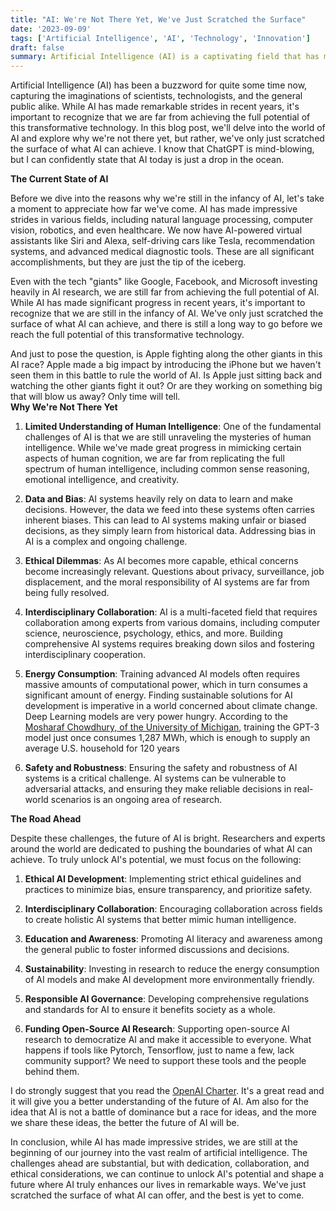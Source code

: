 ```yaml
---
title: "AI: We're Not There Yet, We've Just Scratched the Surface"
date: '2023-09-09'
tags: ['Artificial Intelligence', 'AI', 'Technology', 'Innovation']
draft: false
summary: Artificial Intelligence (AI) is a captivating field that has made significant advancements in recent years. However, in the grand scheme of things, we've only scratched the surface of its potential. This blog explores the reasons behind AI's ongoing infancy, including challenges related to understanding human intelligence, data bias, ethics, and the need for interdisciplinary collaboration. While AI holds immense promise, addressing these challenges and focusing on ethical development and sustainability will be key to unlocking its true potential. The journey ahead is exciting, and the world of AI is poised for transformation as we delve deeper into its possibilities.
---
```


Artificial Intelligence (AI) has been a buzzword for quite some time now, capturing the imaginations of scientists, technologists, and the general public alike. While AI has made remarkable strides in recent years, it's important to recognize that we are far from achieving the full potential of this transformative technology. In this blog post, we'll delve into the world of AI and explore why we're not there yet, but rather, we've only just scratched the surface of what AI can achieve. I know that ChatGPT is mind-blowing, but I can confidently state that AI today is just a drop in the ocean.

**The Current State of AI**

Before we dive into the reasons why we're still in the infancy of AI, let's take a moment to appreciate how far we've come. AI has made impressive strides in various fields, including natural language processing, computer vision, robotics, and even healthcare. We now have AI-powered virtual assistants like Siri and Alexa, self-driving cars like Tesla, recommendation systems, and advanced medical diagnostic tools. These are all significant accomplishments, but they are just the tip of the iceberg.

Even with the tech "giants" like Google, Facebook, and Microsoft investing heavily in AI research, we are still far from achieving the full potential of AI. While AI has made significant progress in recent years, it's important to recognize that we are still in the infancy of AI. We've only just scratched the surface of what AI can achieve, and there is still a long way to go before we reach the full potential of this transformative technology.

And just to pose the question, is Apple fighting along the other giants in this AI race? Apple made a big impact by introducing the iPhone but we haven't seen them in this battle to rule the world of AI. Is Apple just sitting back and watching the other giants fight it out? Or are they working on something big that will blow us away? Only time will tell.  
**Why We're Not There Yet**

1. **Limited Understanding of Human Intelligence**: One of the fundamental challenges of AI is that we are still unraveling the mysteries of human intelligence. While we've made great progress in mimicking certain aspects of human cognition, we are far from replicating the full spectrum of human intelligence, including common sense reasoning, emotional intelligence, and creativity.

2. **Data and Bias**: AI systems heavily rely on data to learn and make decisions. However, the data we feed into these systems often carries inherent biases. This can lead to AI systems making unfair or biased decisions, as they simply learn from historical data. Addressing bias in AI is a complex and ongoing challenge.

3. **Ethical Dilemmas**: As AI becomes more capable, ethical concerns become increasingly relevant. Questions about privacy, surveillance, job displacement, and the moral responsibility of AI systems are far from being fully resolved.

4. **Interdisciplinary Collaboration**: AI is a multi-faceted field that requires collaboration among experts from various domains, including computer science, neuroscience, psychology, ethics, and more. Building comprehensive AI systems requires breaking down silos and fostering interdisciplinary cooperation.

5. **Energy Consumption**: Training advanced AI models often requires massive amounts of computational power, which in turn consumes a significant amount of energy. Finding sustainable solutions for AI development is imperative in a world concerned about climate change. Deep Learning models are very power hungry. According to the [Mosharaf Chowdhury, of the University of Michigan](https://news.umich.edu/optimization-could-cut-the-carbon-footprint-of-ai-training-by-up-to-75/), training the GPT-3 model just once consumes 1,287 MWh, which is enough to supply an average U.S. household for 120 years

6. **Safety and Robustness**: Ensuring the safety and robustness of AI systems is a critical challenge. AI systems can be vulnerable to adversarial attacks, and ensuring they make reliable decisions in real-world scenarios is an ongoing area of research.

**The Road Ahead**

Despite these challenges, the future of AI is bright. Researchers and experts around the world are dedicated to pushing the boundaries of what AI can achieve. To truly unlock AI's potential, we must focus on the following:

1. **Ethical AI Development**: Implementing strict ethical guidelines and practices to minimize bias, ensure transparency, and prioritize safety.

2. **Interdisciplinary Collaboration**: Encouraging collaboration across fields to create holistic AI systems that better mimic human intelligence.

3. **Education and Awareness**: Promoting AI literacy and awareness among the general public to foster informed discussions and decisions.

4. **Sustainability**: Investing in research to reduce the energy consumption of AI models and make AI development more environmentally friendly.

5. **Responsible AI Governance**: Developing comprehensive regulations and standards for AI to ensure it benefits society as a whole.
6. **Funding Open-Source AI Research**: Supporting open-source AI research to democratize AI and make it accessible to everyone. What happens if tools like Pytorch, Tensorflow, just to name a few, lack community support? We need to support these tools and the people behind them.

I do strongly suggest that you read the [OpenAI Charter](https://openai.com/charter/). It's a great read and it will give you a better understanding of the future of AI.
Am also for the idea that AI is not a battle of dominance but a race for ideas, and the more we share these ideas, the better the future of AI will be.

In conclusion, while AI has made impressive strides, we are still at the beginning of our journey into the vast realm of artificial intelligence. The challenges ahead are substantial, but with dedication, collaboration, and ethical considerations, we can continue to unlock AI's potential and shape a future where AI truly enhances our lives in remarkable ways. We've just scratched the surface of what AI can offer, and the best is yet to come.
